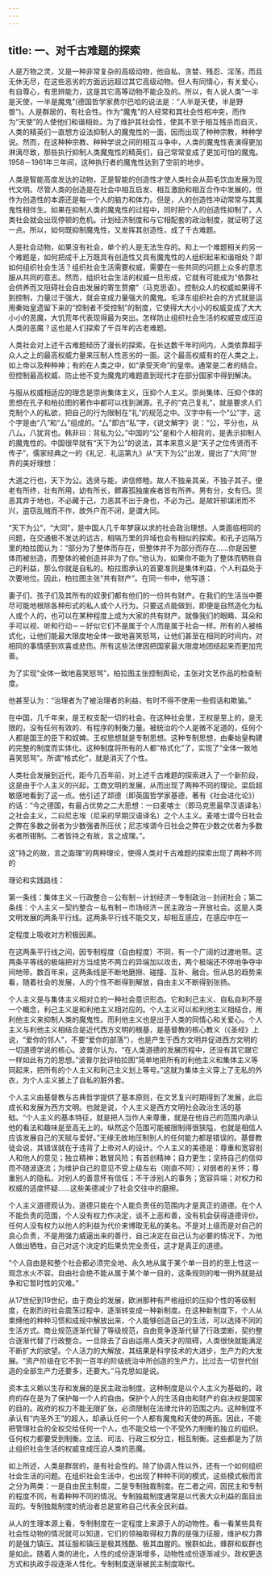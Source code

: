 ```yaml
---
---
---
```

title: 一、对千古难题的探索
---



人是万物之灵，又是一种非常复杂的高级动物，他自私、贪婪、残忍、淫荡，而且无休无尽，在这些恶劣的方面远远超过其它高级动物。但人有同情心，有关爱心，有自尊心，有思辨能力，这是其它高等动物不能企及的。所以，有人说人类“一半是天使，一半是魔鬼”(德国哲学家费尔巴哈的说法是：“人半是天使，半是野兽”)。人是群居的，有社会性。作为“魔鬼”的人经常和其社会性相冲突，而作为“天使”的人使他们和谐相处。为了维护其社会性，使其不至于相互残杀而自灭，人类的精英们一直想方设法抑制人的魔鬼性的一面，因而出现了种种宗教，种种学说。然而，在这种种宗教、种种学说之间的相互斗争中，人类的魔鬼性表演得更加淋漓尽致，那些执行抑制人类魔鬼性的精英们，自己常常变成了更加可怕的魔鬼。1958－1961年三年间，这种执行者的魔鬼性达到了空前的地步。

人类是智能高度发达的动物，正是智能的创造性才使人类社会从茹毛饮血发展为现代文明。尽管人类的创造是在社会中相互启发、相互激励和相互合作中发展的，但作为创造性的本源还是每一个人的脑力和体力。但是，人的创造性冲动常常与其魔鬼性相伴生。如果在抑制人类的魔鬼性的过程中，同时把个人的创造性抑制了，人类社会就会出现停顿的危机。计划经济制度和与它相配套的政治制度，就证明了这一点。所以，如何既抑制魔鬼性，又发挥其创造性，成了千古难题。

人是社会动物，如果没有社会，单个的人是无法生存的。和上一个难题相关的另一个难题是，如何把成千上万既具有创造性又具有魔鬼性的人组织起来和谐相处？即如何组织社会生活？组织社会生活需要权威，需要在一些共同的问题上众多的意志服从共同的意志。然而，组织社会生活的权威一旦形成，它就有可能成为“依靠社会供养而又阻碍社会自由发展的寄生赘瘤”（马克思语）。控制众人的权威如果得不到控制，力量过于强大，就会变成力量强大的魔鬼。毛泽东组织社会的方式就是运用秦始皇遗留下来的“控制者不受控制”的制度，它使得大大小小的权威变成了大大小小的恶魔，大饥荒年代表现得最为突出。怎样防止组织社会生活的权威变成压迫人类的恶魔？这也是人们探索了千百年的古老难题。

人类社会对上述千古难题经历了漫长的探索。在长达数千年时间内，人类依靠超乎众人之上的最高权威力量来压制人性恶劣的一面。这个最高权威有的在人类之上，如上帝以及种种神；有的在人类之中，如“承受天命”的皇帝。通常是二者的结合。但控制最高权威、防止他不变为魔鬼的难题直到现代才在部分国家中得到解决。

与服从权威相适应的理念是崇尚集体主义，压抑个人主义。崇尚集体、压抑个体的思想在孔子和柏拉图的著作中都可以找到渊源。孔子的“克己复礼”，就是要求人们克制个人的私欲，把自己的行为限制在“礼”的规范之中。汉字中有一个“公”字，这个字是由“八”和“厶”组成的。“厶”即古“私”字，《说文解字》说：“公，平分也，从八厶，八犹背也。韩非曰：背私为公。”中国的“公”是和个人相背的，是表示抑制人的魔鬼性的。中国很早就有“天下为公”的说法，其本来意义是“天子之位传贤而不传子”，儒家经典之一的《礼记．礼运第九》从“天下为公”出发，提出了“大同”世界的美好理想：

大道之行也，天下为公。选贤与能，讲信修睦。故人不独亲其亲，不独子其子。便老有所终，壮有所用，幼有所长，鳏寡孤独废疾者皆有所养。男有分，女有归。货恶其弃于地也，不必藏于己，力恶其不出于身也，不必为己。是故奸邪谋闭而不兴，盗窃乱贼而不作，故外户而不闭，是谓大同。

“天下为公”，“大同”，是中国人几千年梦寐以求的社会政治理想。人类面临相同的问题，在交通极不发达的远古，相隔万里的异域也会有相似的探索。和孔子远隔万里的柏拉图认为：“部分为了整体而存在，但整体并不为部分而存在……你是因整体而被创造，而整体的被创造并非为了你。”他认为，如果你不能为了整体而牺牲自己的利益，那么你就是自私的。柏拉图承认的首要准则是集体利益，个人利益处于次要地位。因此，柏拉图主张“共有财产”。在同一书中，他写道：

妻子们、孩子们及其所有的奴隶们都有他们的一份共有财产。在我们的生活当中要尽可能地根除各种形式的私人或个人行为。只要这点能做到，即便是自然造化为私人或个人的，也可以在某种程度上成为大家的共有财产。就像我们的眼睛、耳朵和手可以视、听和行动－－好似它们不是属于个人而是属于社会一样。所有的人被格式化，让他们能最大限度地全体一致地喜笑怒骂，让他们甚至在相同的时间内，对相同的事情感到欢喜或悲伤。所有这些法律因把国家最大限度地团结起来而更加完善。

为了实现“全体一致地喜笑怒骂”，柏拉图主张控制舆论，主张对文艺作品的检查制度。

他甚至认为：“治理者为了被治理者的利益，有时不得不使用一些假话和欺骗。”

在中国，几千年来，是王权支配一切的社会。在这种社会里，王权是至上的，是无限的，没有任何有效的、有程序的制衡力量。被统治的个人是微不足道的，任何个人都是国王的臣下和奴婢。王权思想就是专制思想。这种专制思想，由秦始皇构建的完整的制度而实体化。这种制度将所有的人都“格式化”了，实现了“全体一致地喜笑怒骂”。所谓“格式化”，就是消灭了个性。

人类社会发展到近代，距今几百年前，对上述千古难题的探索进入了一个新阶段，这是由于个人主义的兴起，工商文明的发展，从而出现了两种不同的理论。梁启超敏感地看到了这一点。他引述了颉德（即英国哲学家基德，著有《社会进化论》）的话：“今之德国，有最占优势之二大思想：一曰麦喀士（即马克思最早汉语译名）之社会主义，二曰尼志埃（尼采的早期汉语译名）之个人主义。麦喀士谓今日社会之弊在多数之弱者为少数强者所压伏；尼志埃谓今日社会之弊在少数之优者为多数劣者所钳制。二者皆持之有故，言之成理。”。

这“持之的故，言之面理”的两种理论，使得人类对千古难题的探索出现了两种不同的

理论和实践路线：

第一条线：集体主义－行政整合－公有制－计划经济－专制政治－封闭社会；第二条线：个人主义－契约整合－私有制－市场经济－民主政治－开放社会。这是人类文明发展的两条平行线。这两条平行线不能交叉，却相互感应，在感应中在一

定程度上吸收对方积极因素。

在这两条平行线之间，因专制程度（自由程度）不同，有一个广阔的过渡地带。这两条平等线的极端把对方当成势不两立的异端加以攻击，两个极端还不停地争夺中间地带。数百年来，这两条线是不断地磨擦、碰撞、互补、融合。但从总的趋势来看，随着社会的发展，人的个性不断得到解放，自由主义不断得到张扬。

个人主义是与集体主义相对立的一种社会意识形态。它和利己主义、自私自利不是一个概念，利己主义是和利他主义相对应的。个人主义可以和利他主义相结合，用利他主义来抑制人类的魔鬼性。而利他主义也是出于人类的同情心和关爱心。个人主义与利他主义相结合是近代西方文明的根基，是基督教的核心教义（《圣经》上说，“爱你的邻人”，不要“爱你的部落”），也是产生于西方文明并促进西方文明的一切道德学说的核心。波普尔认为，“在人类道德的发展历程中，还没有其它跟它一样如此有力的思想。”波普尔批评柏拉图“简单地把所有的利他主义和集体主义等同起来，把所有的个人主义和利己主义划上等号。”这就为集体主义穿上了无私的外衣，为个人主义披上了自私的脏外套。

个人主义由基督教与古典哲学提供了基本原则，在文艺复兴时期得到了发展，此后成长和发展为西方文明。也就是说，个人主义是西方文明社会政治生活的基础。“个人主义的基本特征，就是把人当作人来尊重，就是在他自己的范围内承认他的看法和趣味是至高无上的。纵然这个范围可能被限制得很狭隘，也就是相信人应该发展自己的天赋与爱好。”无缘无故地压制别人的任何能力都是错误的。基督教徒会说，其错误就在于违背了上帝对人的设计。个人主义的美德是：尊重和宽容别人和他人的意见；独立精神；敢冒风险；有首创精神；自力更生；坚持自己的信仰而不随波逐流；为维护自己的意见不受上级左右（刚直不阿）；对弱者的关怀；尊重别人的隐私，对别人的善意怀有信任；不干涉别人的事务；宽容异端；对权力和权威的适度怀疑……这些美德减少了社会交往中的磨擦。

个人主义道德观认为，道德只能在个人能负责任的范围内才是真正的道德。在个人不能负责的范围，个人没有权力作决定，谈不上恶和善，没有机会获得道德评价。任何人没有权力以他人的利益为代价来博取无私的美名。不是对上级而是对自己的良心负责，不是用强力威逼出来的善行，自己决定在自己认为必要的情况下，为他人做出牺牲，自己对这个决定的后果负完全责任，这才是真正的道德。

“个人自由是和整个社会都必须完全地、永久地从属于某个单一目的的至上性这一观念水火不容。自由社会绝不能从属于某个单一目的，这条规则的唯一例外就是战争和它暂时性的灾难。”

从17世纪到19世纪，由于商业的发展，欧洲那种有严格组织的压抑个性的等级制度，在剧烈的社会震荡过程中，逐渐转变成一种新制度。在这种新制度下，个人从束缚他的种种习惯和成规中解放出来，个人能够创造自己的生活，可以选择不同的生活方式。商业规范逐渐代替了等级规范，自由竞争逐渐代替了行政垄断，契约整合逐渐代替了行政整合。一旦除去了自由运用人类天才的阻碍，人类很快就能满足不断扩大的欲望。个人活力的大解放，其结果是科学技术的大进步，生产力的大发展。“资产阶级在它不到一百年的阶级统治中所创造的生产力，比过去一切世代创造的全部生产力还要多，还要大。”马克思如是说。

资本主义赖以生存和发展的是民主政治制度。这种制度是以个人主义为基础的，政府的存在是为了保护每一个人的自由。保护个人的生活自由和财产的自决权是国家的目的。政府的权力不能无限扩张，必须限制在法律允许的范围之内。这种制度不承认有“内圣外王”的超人，却承认任何一个人都有魔鬼和天使的两面。因此，不能把管理社会的全权交给任何一个人，也不能交给一个不受外力制衡的独立的组织。任何权力都要受到制衡。立法、司法、行政三权分立，相互制衡。这些都是为了防止组织社会生活的权威变成压迫人类的恶魔。

如上所述，人类是群居的，是有社会性的。除了协调人性以外，还有一个如何组织社会生活的问题。在组织社会生活中，也出现了种种不同的模式，这些模式极而言之分为两类：一是自由民主制度，二是专制独裁制度。在二者之间，因民主和专制的程度不同，有着种种不同的情况。专制独裁制度通常是以代表大众利益的面目出现的。专制独裁制度的统治者总是宣称自己代表全民利益。

从人的生理本源上看，专制制度在一定程度上来源于人的动物性。看一看某些具有社会性动物的情况就可以知道，它们的领袖取得权力靠的是强力征服，维护权力靠的是强力镇压。其征服和镇压是极其残酷、极其血腥的。猴群如此，蜂群和蚁群也是如此。随着人类的进化，人性的成份逐渐增多，动物性成份逐渐减少。政权更迭方式和执政手段逐渐人性化。专制制度逐渐被民主制度取代。